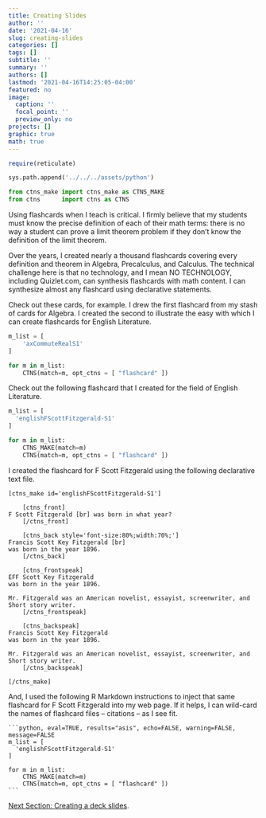 ```yaml
---
title: Creating Slides
author: ''
date: '2021-04-16'
slug: creating-slides
categories: []
tags: []
subtitle: ''
summary: ''
authors: []
lastmod: '2021-04-16T14:25:05-04:00'
featured: no
image:
  caption: ''
  focal_point: ''
  preview_only: no
projects: []
graphic: true
math: true
---
```

```r
require(reticulate)
```

```python
sys.path.append('../../../assets/python')

from ctns_make import ctns_make as CTNS_MAKE
from ctns      import ctns as CTNS
```

Using flashcards when I teach is critical. I firmly believe that my students must know the precise definition of each of their math terms: there is no way a student can prove a limit theorem problem if they don't know the definition of the limit theorem.

Over the years, I created nearly a thousand flashcards covering every definition and theorem in Algebra, Precalculus, and Calculus. The technical challenge here is that no technology, and I mean NO TECHNOLOGY, including Quizlet.com, can synthesis flashcards with math content. I can synthesize almost any flashcard using declarative statements.

Check out these cards, for example. I drew the first flashcard from my stash of cards for Algebra. I created the second to illustrate the easy with which I can create flashcards for English Literature.

```python
m_list = [
    'axCommuteRealS1'
]

for m in m_list:
    CTNS(match=m, opt_ctns = [ "flashcard" ])
```

Check out the following flashcard that I created for the field of English Literature.

```python
m_list = [
  'englishFScottFitzgerald-S1'
]

for m in m_list:
    CTNS_MAKE(match=m)
    CTNS(match=m, opt_ctns = [ "flashcard" ])
```

I created the flashcard for F Scott Fitzgerald using the following declarative text file.

    [ctns_make id='englishFScottFitzgerald-S1']

        [ctns_front]
    F Scott Fitzgerald [br] was born in what year?
        [/ctns_front]
        
        [ctns_back style='font-size:80%;width:70%;']
    Francis Scott Key Fitzgerald [br]
    was born in the year 1896.
        [/ctns_back]
    
        [ctns_frontspeak]
    EFF Scott Key Fitzgerald
    was born in the year 1896. 

    Mr. Fitzgerald was an American novelist, essayist, screenwriter, and Short story writer.
        [/ctns_frontspeak]

        [ctns_backspeak]
    Francis Scott Key Fitzgerald
    was born in the year 1896. 

    Mr. Fitzgerald was an American novelist, essayist, screenwriter, and Short story writer.
        [/ctns_backspeak]

    [/ctns_make]

And, I used the following R Markdown instructions to inject that same flashcard for F Scott Fitzgerald into my web page. If it helps, I can wild-card the names of flashcard files -- citations -- as I see fit.

    ```python, eval=TRUE, results="asis", echo=FALSE, warning=FALSE, message=FALSE
    m_list = [
      'englishFScottFitzgerald-S1'
    ]

    for m in m_list:
        CTNS_MAKE(match=m)
        CTNS(match=m, opt_ctns = [ "flashcard" ])
    ```

[Next Section: Creating a deck slides](/demonstration/creating-a-deck-of-flashcards).

